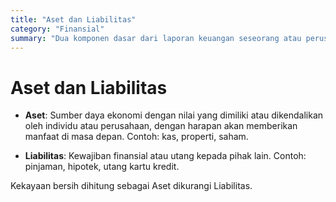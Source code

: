 ```yaml
---
title: "Aset dan Liabilitas"
category: "Finansial"
summary: "Dua komponen dasar dari laporan keuangan seseorang atau perusahaan, yang memberikan gambaran tentang kesehatan finansial."
---
```


# Aset dan Liabilitas

- **Aset**: Sumber daya ekonomi dengan nilai yang dimiliki atau dikendalikan oleh individu atau perusahaan, dengan harapan akan memberikan manfaat di masa depan. Contoh: kas, properti, saham.

- **Liabilitas**: Kewajiban finansial atau utang kepada pihak lain. Contoh: pinjaman, hipotek, utang kartu kredit.

Kekayaan bersih dihitung sebagai Aset dikurangi Liabilitas.
